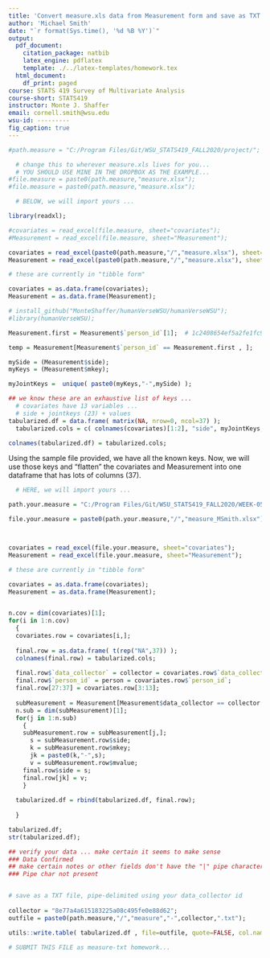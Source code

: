 ```yaml
---
title: 'Convert measure.xls data from Measurement form and save as TXT file'
author: 'Michael Smith'
date: "`r format(Sys.time(), '%d %B %Y')`"
output:
  pdf_document:
    citation_package: natbib
    latex_engine: pdflatex
    template: ./../latex-templates/homework.tex
  html_document:
    df_print: paged
course: STATS 419 Survey of Multivariate Analysis
course-short: STATS419
instructor: Monte J. Shaffer
email: cornell.smith@wsu.edu
wsu-id: ---------
fig_caption: true
---
```



```r

#path.measure = "C:/Program Files/Git/WSU_STATS419_FALL2020/project/";

  # change this to wherever measure.xls lives for you...  
  # YOU SHOULD USE MINE IN THE DROPBOX AS THE EXAMPLE...
#file.measure = paste0(path.measure,"measure.xlsx");
#file.measure = paste0(path.measure,"measure.xlsx");

  # BELOW, we will import yours ...

library(readxl);

#covariates = read_excel(file.measure, sheet="covariates");
#Measurement = read_excel(file.measure, sheet="Measurement");

covariates = read_excel(paste0(path.measure,"/","measure.xlsx"), sheet="covariates");
Measurement = read_excel(paste0(path.measure,"/","measure.xlsx"), sheet="Measurement");

# these are currently in "tibble form"

covariates = as.data.frame(covariates);
Measurement = as.data.frame(Measurement);

# install_github("MonteShaffer/humanVerseWSU/humanVerseWSU");
#library(humanVerseWSU);

Measurement.first = Measurement$`person_id`[1];  # 1c2408654ef5a2fe1fc962088312266c

temp = Measurement[Measurement$`person_id` == Measurement.first , ];

mySide = (Measurement$side);
myKeys = (Measurement$mkey);

myJointKeys =  unique( paste0(myKeys,"-",mySide) );

## we know these are an exhaustive list of keys ...
  # covariates have 13 variables ...
  # side + jointkeys (23) + values 
tabularized.df = data.frame( matrix(NA, nrow=0, ncol=37) );
  tabularized.cols = c( colnames(covariates)[1:2], "side", myJointKeys, colnames(covariates)[3:13]);

colnames(tabularized.df) = tabularized.cols;

```
Using the sample file provided, we have all the known keys.  Now, we will use those keys and "flatten" the covariates and Measurement into one dataframe that has lots of columns (37).

```r

  # HERE, we will import yours ...

path.your.measure = "C:/Program Files/Git/WSU_STATS419_FALL2020/WEEK-05";   # trailing slash or not?

file.your.measure = paste0(path.your.measure,"/","measure_MSmith.xlsx"); # if no trailing slash, notice the "/"



covariates = read_excel(file.your.measure, sheet="covariates");
Measurement = read_excel(file.your.measure, sheet="Measurement");

# these are currently in "tibble form"

covariates = as.data.frame(covariates);
Measurement = as.data.frame(Measurement);


n.cov = dim(covariates)[1];
for(i in 1:n.cov)
  {
  covariates.row = covariates[i,];
  
  final.row = as.data.frame( t(rep("NA",37)) ); 
  colnames(final.row) = tabularized.cols;
  
  final.row$`data_collector` = collector = covariates.row$`data_collector`;
  final.row$`person_id` = person = covariates.row$`person_id`;
  final.row[27:37] = covariates.row[3:13]; 
  
  subMeasurement = Measurement[Measurement$data_collector == collector & Measurement$person_id == person, ];
  n.sub = dim(subMeasurement)[1];
  for(j in 1:n.sub)
    {
    subMeasurement.row = subMeasurement[j,];
      s = subMeasurement.row$side;
      k = subMeasurement.row$mkey;
      jk = paste0(k,"-",s);
      v = subMeasurement.row$mvalue;
    final.row$side = s;
    final.row[jk] = v;
    }
  
  tabularized.df = rbind(tabularized.df, final.row);
  
  }

tabularized.df;
str(tabularized.df);

## verify your data ... make certain it seems to make sense
### Data Confirmed
## make certain notes or other fields don't have the "|" pipe character
### Pipe char not present


# save as a TXT file, pipe-delimited using your data_collector id
            
collector = "8e77a4a615183225a08c495fe0e88d62";
outfile = paste0(path.measure,"/","measure","-",collector,".txt");

utils::write.table( tabularized.df , file=outfile, quote=FALSE, col.names=TRUE, row.names=FALSE, sep="|");

# SUBMIT THIS FILE as measure-txt homework...


```